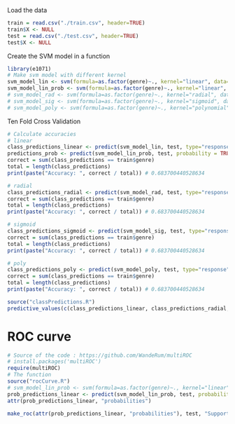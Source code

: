 Load the data
```r
train = read.csv("./train.csv", header=TRUE)
train$X <- NULL
test = read.csv("./test.csv", header=TRUE)
test$X <- NULL
```


Create the SVM model in a function 
```r
library(e1071)
# Make svm model with different kernel
svm_model_lin <- svm(formula=as.factor(genre)~., kernel="linear", data=train, type="C-classification")
svm_model_lin_prob <- svm(formula=as.factor(genre)~., kernel="linear", data=train, probability = TRUE)
# svm_model_rad <- svm(formula=as.factor(genre)~., kernel="radial", data=train, type="C-classification")
# svm_model_sig <- svm(formula=as.factor(genre)~., kernel="sigmoid", data=train, type="C-classification")
# svm_model_poly <- svm(formula=as.factor(genre)~., kernel="polynomial", data=train, type="C-classification")
```


Ten Fold Cross Validation
```r
# Calculate accuracies
# linear
class_predictions_linear <- predict(svm_model_lin, test, type="response")
predictions_prob <- predict(svm_model_lin_prob, test, probability = TRUE)
correct = sum(class_predictions == train$genre) 
total = length(class_predictions)
print(paste("Accuracy: ", correct / total)) # 0.683700440528634

# radial
class_predictions_radial <- predict(svm_model_rad, test, type="response")
correct = sum(class_predictions == train$genre)
total = length(class_predictions)
print(paste("Accuracy: ", correct / total)) # 0.683700440528634

# sigmoid
class_predictions_sigmoid <- predict(svm_model_sig, test, type="response")
correct = sum(class_predictions == train$genre)
total = length(class_predictions)
print(paste("Accuracy: ", correct / total)) # 0.683700440528634

# poly
class_predictions_poly <- predict(svm_model_poly, test, type="response")
correct = sum(class_predictions == train$genre)
total = length(class_predictions)
print(paste("Accuracy: ", correct / total)) # 0.683700440528634
```

```r
source("classPredictions.R")
predictive_values(c(class_predictions_linear, class_predictions_radial, class_predictions_sigmoid, class_predictions_poly), c(test$genre, test$genre, test$genre, test$genre), verbose = FALSE)
```

# ROC curve

```r
# Source of the code : https://github.com/WandeRum/multiROC
# install.packages('multiROC')
require(multiROC)
# The function
source("rocCurve.R")
# svm_model_lin_prob <- svm(formula=as.factor(genre)~., kernel="linear", data=train, probability=TRUE)
prob_predictions_linear <- predict(svm_model_lin_prob, test, probability=TRUE)
attr(prob_predictions_linear, "probabilities")

make_roc(attr(prob_predictions_linear, "probabilities"), test, "Support Vector Machine")
```
